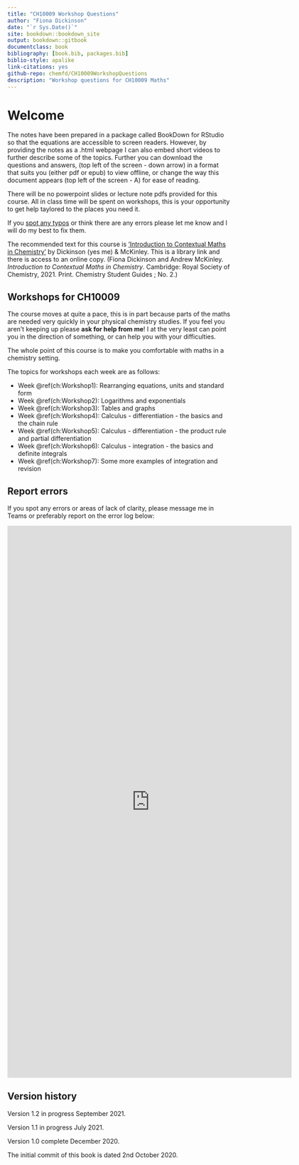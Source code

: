 ```yaml
--- 
title: "CH10009 Workshop Questions"
author: "Fiona Dickinson"
date: "`r Sys.Date()`"
site: bookdown::bookdown_site
output: bookdown::gitbook
documentclass: book
bibliography: [book.bib, packages.bib]
biblio-style: apalike
link-citations: yes
github-repo: chemfd/CH10009WorkshopQuestions
description: "Workshop questions for CH10009 Maths"
---
```

# Welcome {-}

The notes have been prepared in a package called BookDown for RStudio so that the equations are accessible to screen readers. However, by providing the notes as a .html webpage I can also embed short videos to further describe some of the topics. Further you can download the questions and answers, (top left of the screen - down arrow) in a format that suits you (either pdf or epub) to view offline, or change the way this document appears (top left of the screen - A) for ease of reading.

There will be no powerpoint slides or lecture note pdfs provided for this course. All in class time will be spent on workshops, this is your opportunity to get help taylored to the places you need it.

If you [spot any typos](https://docs.google.com/forms/d/1hxCt8XcQ8taLXfymZfl2LUOjHACQ4INnRK6GeArTxsc/edit) or think there are any errors please let me know and I will do my best to fix them.

The recommended text for this course is ['Introduction to Contextual Maths in Chemistry'](https://bath-ac-primo.hosted.exlibrisgroup.com/primo-explore/fulldisplay?docid=44BAT_ALMA_DS51100784580002761&context=L&vid=44BAT_VU1&lang=en_US&search_scope=CSCOP_44BAT_DEEP&adaptor=Local%20Search%20Engine&tab=local&query=any,contains,contextual%20maths%20in%20chemistry&sortby=rank&pcAvailability=false) by Dickinson (yes me) & McKinley. This is a library link and there is access to an online copy.  (Fiona Dickinson and Andrew McKinley. *Introduction to Contextual Maths in Chemistry*. Cambridge: Royal Society of Chemistry, 2021. Print. Chemistry Student Guides ; No. 2.)

## Workshops for CH10009 {-}

The course moves at quite a pace, this is in part because parts of the maths are needed very quickly in your physical chemistry studies. If you feel you aren't keeping up please **ask for help from me**! I at the very least can point you in the direction of something, or can help you with your difficulties.

The whole point of this course is to make you comfortable with maths in a chemistry setting. 

The topics for workshops each week are as follows:

- Week \@ref(ch:Workshop1): Rearranging equations, units and standard form
- Week \@ref(ch:Workshop2): Logarithms and exponentials
- Week \@ref(ch:Workshop3): Tables and graphs
- Week \@ref(ch:Workshop4): Calculus - differentiation - the basics and the chain rule
- Week \@ref(ch:Workshop5): Calculus - differentiation - the product rule and partial differentiation
- Week \@ref(ch:Workshop6): Calculus - integration - the basics and definite integrals
- Week \@ref(ch:Workshop7): Some more examples of integration and revision

## Report errors {-}

If you spot any errors or areas of lack of clarity, please message me in Teams or preferably report on the error log below:

<iframe src="https://docs.google.com/forms/d/e/1FAIpQLSc83b-C0FsgDr5eQxvT-2NWwEtvOEwYU1WbLE4j53wWfUDIXQ/viewform?embedded=true" width="640" height="1242" frameborder="0" marginheight="0" marginwidth="0">Loading…</iframe>

## Version history {-}

Version 1.2 in progress September 2021.

Version 1.1 in progress July 2021.

Version 1.0 complete December 2020.

The initial commit of this book is dated 2nd October 2020.

